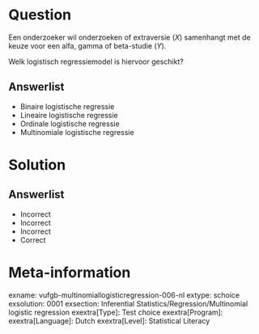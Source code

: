 Question
========

Een onderzoeker wil onderzoeken of extraversie (*X*) samenhangt met de keuze voor een alfa, gamma of beta-studie (*Y*). 

Welk logistisch regressiemodel is hiervoor geschikt?
  
Answerlist
----------
* Binaire logistische regressie
* Lineaire logistische regressie
* Ordinale logistische regressie
* Multinomiale logistische regressie

Solution
========

Answerlist
----------
* Incorrect
* Incorrect
* Incorrect
* Correct

Meta-information
================
exname: vufgb-multinomiallogisticregression-006-nl
extype: schoice
exsolution: 0001
exsection: Inferential Statistics/Regression/Multinomial logistic regression
exextra[Type]: Test choice
exextra[Program]: 
exextra[Language]: Dutch
exextra[Level]: Statistical Literacy
